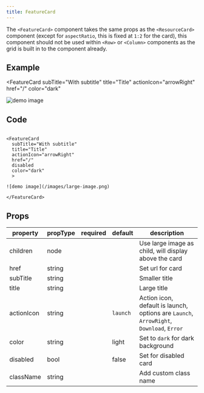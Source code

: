 ```yaml
---
title: FeatureCard
---
```



<PageDescription>

The `<FeatureCard>` component takes the same props as the `<ResourceCard>` component (except for `aspectRatio`, this is fixed at `1:2` for the card), this component should not be used within `<Row>` or `<Column>` components as the grid is built in to the component already.

</PageDescription>

## Example

<FeatureCard
  subTitle="With subtitle"
  title="Title"
  actionIcon="arrowRight"
  href="/"
  color="dark"
  >

![demo image](/images/large-image.png)

</FeatureCard>

## Code

```

<FeatureCard
  subTitle="With subtitle"
  title="Title"
  actionIcon="arrowRight"
  href="/"
  disabled
  color="dark"
  >

![demo image](/images/large-image.png)

</FeatureCard>

```

## Props

| property   | propType | required | default  | description                                                                             |
| ---------- | -------- | -------- | -------- | --------------------------------------------------------------------------------------- |
| children   | node     |          |          | Use large image as child, will display above the card                                   |
| href       | string   |          |          | Set url for card                                                                        |
| subTitle   | string   |          |          | Smaller title                                                                           |
| title      | string   |          |          | Large title                                                                             |
| actionIcon | string   |          | `launch` | Action icon, default is launch, options are `Launch`, `ArrowRight`, `Download`, `Error` |
| color      | string   |          | light    | Set to `dark` for dark background                                                       |
| disabled   | bool     |          | false    | Set for disabled card                                                                   |
| className  | string   |          |          | Add custom class name                                                                   |
